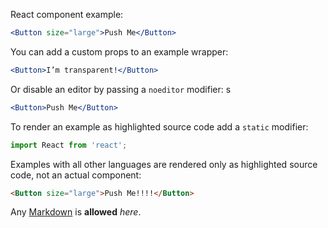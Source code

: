 React component example:

```jsx
<Button size="large">Push Me</Button>
```

You can add a custom props to an example wrapper:

```jsx { "props": { "className": "checks" } }
<Button>I’m transparent!</Button>
```

Or disable an editor by passing a `noeditor` modifier:
s
```jsx noeditor
<Button>Push Me</Button>
```

To render an example as highlighted source code add a `static` modifier:

```jsx static
import React from 'react';
```

Examples with all other languages are rendered only as highlighted source code, not an actual component:

```html
<Button size="large">Push Me!!!!</Button>
```

Any [Markdown](http://daringfireball.net/projects/markdown/) is **allowed** _here_.
